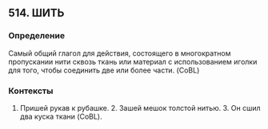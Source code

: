 ## 514. ШИТЬ
### Определение
Самый общий глагол для действия, состоящего в многократном пропускании нити сквозь ткань или материал с использованием иголки для того, чтобы соединить две или более части. (CoBL)

### Контексты
1. Пришей рукав к рубашке. 2. Зашей мешок толстой нитью. 3. Он сшил два куска ткани (CoBL).

